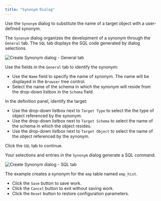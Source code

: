 ```yaml
---
title: "Synonym Dialog"
---
```


<div id="synonym_dialog" class="registered_link"></div>

Use the `Synonym` dialog to substitute the name of a target object with a user-defined synonym.

The `Synonym` dialog organizes the development of a synonym through the `General` tab. The `SQL` tab displays the SQL code generated by dialog selections.

![Create Synonym dialog - General tab](../../images/synonym_general.png)

Use the fields in the `General` tab to identify the synonym:

-   Use the `Name` field to specify the name of synonym. The name will be displayed in the `Browser` tree control.
-   Select the name of the schema in which the synonym will reside from the drop-down listbox in the `Schema` field.

In the definition panel, identify the target:

-   Use the drop-down listbox next to `Target Type` to select the the type of object referenced by the synonym.
-   Use the drop-down listbox next to `Target Schema` to select the name of the schema in which the object resides.
-   Use the drop-down listbox next to `Target Object` to select the name of the object referenced by the synonym.

Click the `SQL` tab to continue.

Your selections and entries in the `Synonym` dialog generate a SQL command.

![Create Synonym dialog - SQL tab](../../images/synonym_sql.png)

The example creates a synonym for the `emp` table named `emp_hist`.

-   Click the `Save` button to save work.
-   Click the `Cancel` button to exit without saving work.
-   Click the `Reset` button to restore configuration parameters.

